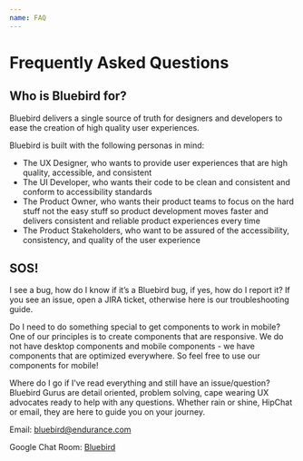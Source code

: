 ```yaml
---
name: FAQ
---
```


# Frequently Asked Questions

## Who is Bluebird for?

Bluebird delivers a single source of truth for designers and developers to ease the creation of high quality user experiences.

Bluebird is built with the following personas in mind:

- The UX Designer, who wants to provide user experiences that are high quality, accessible, and consistent
- The UI Developer, who wants their code to be clean and consistent and conform to accessibility standards
- The Product Owner, who wants their product teams to focus on the hard stuff not the easy stuff so product development moves faster and delivers consistent and reliable product experiences every time
- The Product Stakeholders, who want to be assured of the accessibility, consistency, and quality of the user experience

## SOS!

I see a bug, how do I know if it’s a Bluebird bug, if yes, how do I report it?
If you see an issue, open a JIRA ticket, otherwise here is our troubleshooting guide.

Do I need to do something special to get components to work in mobile?
One of our principles is to create components that are responsive. We do not have desktop components and mobile components - we have components that are optimized everywhere. So feel free to use our components for mobile!

Where do I go if I've read everything and still have an issue/question?
Bluebird Gurus are detail oriented, problem solving, cape wearing UX advocates ready to help with any questions. Whether rain or shine, HipChat or email, they are here to guide you on your journey.

Email: [bluebird@endurance.com](mailto:bluebird@endurance.com)

Google Chat Room: [Bluebird](https://chat.google.com/room/AAAAVTQxM7Y)
